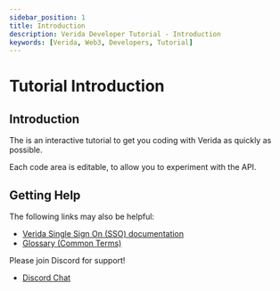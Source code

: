 ```yaml
---
sidebar_position: 1
title: Introduction
description: Verida Developer Tutorial - Introduction
keywords: [Verida, Web3, Developers, Tutorial]
---
```



# Tutorial Introduction

## Introduction

The is an interactive tutorial to get you coding with Verida as quickly as possible. 

Each code area is editable, to allow you to experiment with the API.

<ReactPlayer playing='true' loop='true' url='/img/live_editing.webm' />


## Getting Help

The following links may also be helpful: 
* [Verida Single Sign On (SSO) documentation](/single-sign-on-sdk/single-sign-on-sdk.md)
* [Glossary (Common Terms)](glossary.md)


Please join Discord for support!

* [Discord Chat](https://discord.com/invite/qb6vS43)